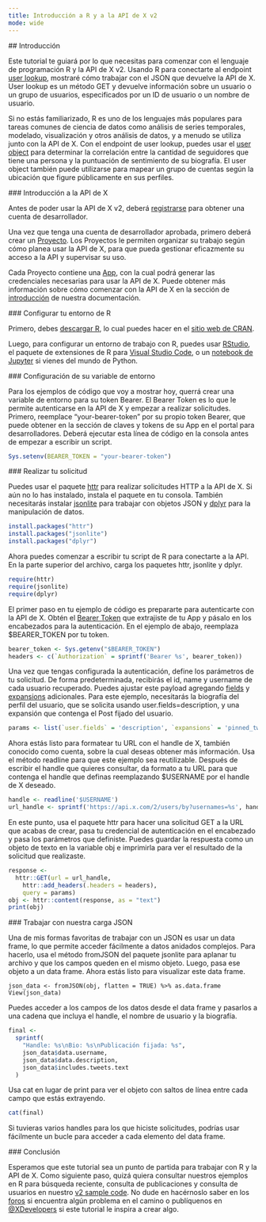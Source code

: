 ```yaml
---
title: Introducción a R y a la API de X v2
mode: wide
---
```


<div id="introduction">
  ## Introducción
</div>

Este tutorial te guiará por lo que necesitas para comenzar con el
lenguaje de programación R y la API de X v2. Usando R para conectarte al endpoint
[user lookup](/es/x-api/users/lookup/introduction), mostraré cómo trabajar
con el JSON que devuelve la API de X. User lookup es un método GET y devuelve
información sobre un usuario o un grupo de usuarios, especificados por un ID de usuario o un
nombre de usuario.

Si no estás familiarizado, R es uno de los lenguajes más populares para tareas comunes de ciencia
de datos como análisis de series temporales, modelado, visualización y otros análisis de
datos, y a menudo se utiliza junto con la API de X. Con el endpoint de user
lookup, puedes usar el
[user object](/es/x-api/fundamentals/data-dictionary#user) para
determinar la correlación entre la cantidad de seguidores que tiene una persona y la
puntuación de sentimiento de su biografía. El user object también puede utilizarse para mapear un grupo de
cuentas según la ubicación que figure públicamente en sus perfiles.

<div id="getting-started-with-the-x-api">
  ### Introducción a la API de X
</div>

Antes de poder usar la API de X v2, deberá
[registrarse](https://developer.x.com/en/portal/petition/essential/basic-info)
para obtener una cuenta de desarrollador.

Una vez que tenga una cuenta de desarrollador aprobada, primero deberá crear un
[Proyecto](/es/resources/fundamentals/projects). Los Proyectos le permiten organizar su trabajo
según cómo planea usar la API de X, para que pueda gestionar eficazmente
su acceso a la API y supervisar su uso.

Cada Proyecto contiene una [App](/es/resources/fundamentals/developer-apps), con la cual podrá
generar las credenciales necesarias para usar la API de X. Puede obtener más información
sobre cómo comenzar con la API de X en la sección de
[introducción](/es/x-api/getting-started/about-x-api) de nuestra
documentación.

<div id="getting-your-r-environment-set-up">
  ### Configurar tu entorno de R
</div>

Primero, debes [descargar R](https://cloud.r-project.org/), lo cual puedes hacer
en el [sitio web de CRAN](https://cran.r-project.org/).

Luego, para configurar un entorno de trabajo con R, puedes usar
[RStudio](https://www.rstudio.com/), el paquete de extensiones de R para
[Visual Studio Code](https://marketplace.visualstudio.com/items?itemName=Ikuyadeu.r-pack),
o un
[notebook de Jupyter](https://docs.anaconda.com/anaconda/navigator/tutorials/r-lang/)
si vienes del mundo de Python.

<div id="setting-up-your-environment-variable">
  ### Configuración de su variable de entorno
</div>

Para los ejemplos de código que voy a mostrar hoy, querrá crear una
variable de entorno para su token Bearer. El Bearer Token es lo que le permite
autenticarse en la API de X y empezar a realizar solicitudes. Primero, reemplace
“your-bearer-token” por su propio token Bearer, que puede obtener en la
sección de claves y tokens de su App en el portal para desarrolladores. Deberá ejecutar
esta línea de código en la consola antes de empezar a escribir un script.

```r
Sys.setenv(BEARER_TOKEN = "your-bearer-token")
```

<div id="making-your-request">
  ### Realizar tu solicitud
</div>

Puedes usar el paquete
[httr](https://cran.r-project.org/web/packages/httr/index.html) para realizar solicitudes HTTP
a la API de X. Si aún no lo has instalado, instala el paquete en tu consola. También necesitarás instalar
[jsonlite](https://cran.r-project.org/web/packages/jsonlite/index.html) para trabajar
con objetos JSON y [dplyr](https://dplyr.tidyverse.org/) para la
manipulación de datos.

```r
install.packages("httr")
install.packages("jsonlite")
install.packages("dplyr")
```

Ahora puedes comenzar a escribir tu script de R para conectarte a la API. En la parte superior del
archivo, carga los paquetes httr, jsonlite y dplyr.

```r
require(httr)
require(jsonlite)
require(dplyr)
```

El primer paso en tu ejemplo de código es prepararte para autenticarte con la
API de X. Obtén el
[Bearer Token](/es/resources/fundamentals/authentication#using-and-generating-an-app-only-bearer-token) que extrajiste de
tu App y pásalo en los encabezados para la autenticación. En el ejemplo de abajo,
reemplaza $BEARER\_TOKEN por tu token.

```r
bearer_token <- Sys.getenv("$BEARER_TOKEN")
headers <- c(`Authorization` = sprintf('Bearer %s', bearer_token))
```

Una vez que tengas configurada la autenticación, define los parámetros de tu solicitud.
De forma predeterminada, recibirás el id, name y username de cada usuario recuperado.
Puedes ajustar este payload agregando
[fields](/es/x-api/fundamentals/fields) y
[expansions](/es/x-api/fundamentals/expansions) adicionales. Para este ejemplo, necesitarás
la biografía del perfil del usuario, que se solicita usando user.fields=description,
y una expansión que contenga el Post fijado del usuario.

```r
params <- list(`user.fields` = 'description', `expansions` = 'pinned_tweet_id')
```

Ahora estás listo para formatear tu URL con el handle de X, también conocido como
cuenta, sobre la cual deseas obtener más información. Usa el método readline
para que este ejemplo sea reutilizable. Después de escribir el handle que quieres consultar,
da formato a tu URL para que contenga el handle que definas reemplazando $USERNAME por
el handle de X deseado.

```r
handle <- readline('$USERNAME')
url_handle <- sprintf('https://api.x.com/2/users/by?usernames=%s', handle)
```

En este punto, usa el paquete httr para hacer una solicitud GET a la URL que acabas de
crear, pasa tu credencial de autenticación en el encabezado y pasa los
parámetros que definiste. Puedes guardar la respuesta como un objeto de texto en la
variable obj e imprimirla para ver el resultado de la solicitud que realizaste.

```r
response <-
  httr::GET(url = url_handle,
    httr::add_headers(.headers = headers),
    query = params)
obj <- httr::content(response, as = "text")
print(obj)
```

<div id="working-with-our-json-payload">
  ### Trabajar con nuestra carga JSON
</div>

Una de mis formas favoritas de trabajar con un JSON es usar un data frame, lo que permite
acceder fácilmente a datos anidados complejos. Para hacerlo, usa el método fromJSON del
paquete jsonlite para aplanar tu archivo y que los campos queden en el mismo
objeto. Luego, pasa ese objeto a un data frame. Ahora estás listo para visualizar este
data frame.

```
json_data <- fromJSON(obj, flatten = TRUE) %>% as.data.frame View(json_data)
```

Puedes acceder a los campos de los datos desde el data frame y pasarlos a una
cadena que incluya el handle, el nombre de usuario y la biografía.

```r
final <-
  sprintf(
    "Handle: %s\nBio: %s\nPublicación fijada: %s",
    json_data$data.username,
    json_data$data.description,
    json_data$includes.tweets.text
  )
```

Usa cat en lugar de print para ver el objeto con saltos de línea entre cada campo que
estás extrayendo.

```r
cat(final)
```

Si tuvieras varios handles para los que hiciste solicitudes, podrías usar fácilmente un bucle
para acceder a cada elemento del data frame.

<div id="conclusion">
  ### Conclusión
</div>

Esperamos que este tutorial sea un punto de partida para trabajar con R y la
API de X. Como siguiente paso, quizá quiera consultar nuestros ejemplos en R para búsqueda reciente,
consulta de publicaciones y consulta de usuarios en nuestro
[v2 sample code](https://github.com/xdevplatform). No dude en hacérnoslo saber en los
[foros](https://devcommunity.x.com/) si encuentra algún problema en el
camino o publíquenos en [@XDevelopers](https://x.com/XDevelopers) si este
tutorial le inspira a crear algo.